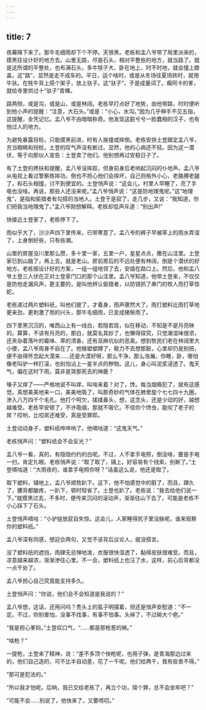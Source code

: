 ```yaml
---
---
---
```

title: 7
---



夜幕降下来了。那牛毛细雨却下个不停。天很黑。老栋和孟八爷带了局里派来的，摸黑往设计好的地方去。山里无路，尽是石头，相对平整些的地方，就当路了。就是这所谓的平整处，也布满石头，多牛犊子大，卧在地上，时不时地，就会撞上膝盖。这“路”，显然是走不成车的。平日，运个啥时，或是从冬场往夏场转时，就用牛驮。在牦牛背上搭个架子，放上驮子。这“驮子”，于是成量词了。瘸阿卡的爹，就给寺里供过十“驮子”青稞。

路两侧，或是沟，或是山，或是林阔。老栋早打点好了地势，由他带路，时时便听到他小声的提醒：“注意，大石头。”或是：“小心，水沟。”因为几乎伸手不见五指，这提醒，全凭记忆。孟八爷不由暗暗称奇。他发现这脏兮兮一脸蠢相的汉子，也有他过人的地方。

为避免暴露目标，只能摸黑前进，时有人挨撞或摔倒。老栋安排土登跟定孟八爷，充当眼睛和拐杖。土登的叹气声没有断过。显然，他的心病还不轻。因为这一潜伏，等于向那伙人宣告：土登卖了他们。他别想再过安稳日子了。

有了土登的搀扶和提醒，孟八爷没摔跤，但身前身后老响起沉闷的仆地声。孟八爷从电视上看过警察练摔功，倒也不担心他们会摔坏，自己则格外小心，老胳膊老腿了，和石头相撞，讨不到便宜的。土登悄声说：“这会儿，村里人早睡了，亮了手电也没啥。再说，那些人还没来呢。”孟八爷悄声说：“这是防地理鬼呢。”这“地理鬼”，是指和偷猎者有勾搭的当地人。土登于是寂了，走几步，又说：“我知道，你们把我当地理鬼了。”孟八爷刚想解释。老栋却低声斥道：“别出声!”

快接近土登家了，老栋停下了。

雨似乎大了，沙沙声四下里传来，已带寒意了。孟八爷的裤子早被草上的雨水弄湿了，上身倒好些，只有些潮。

山里的房屋没川里那么攒，多十里一家，五里一户，星星点点，撒在山洼里。土登家已到山脑了，再上去，就是老山。房前房后的不远处便有林阔，倒是个潜伏的好地方。老栋按设计好的方案，一组一组地领了去，安插在路口上。然后，他和孟八爷土登三人伏在正对土登家门口的那个山洼里。孟八爷知道，他带土登来，不仅仅是防他走漏风声，更主要的，是叫他辨认偷猎者，以防错抓了串门的牧人而打草惊蛇。

老栋递过两片塑料纸，叫他们披了，才着身，雨声骤然大了。雨打塑料比雨打草地更来劲，更刺激了雨的兴头，那牛毛细雨，已变成猪鬃雨了。

四下里黑沉沉的，唯西山上有一线白，若隐若现，似在移动，不知是不是月亮映的。算算，不该有月亮的，那白，就莫名其妙了，也懒得探究，只觉潮湿味很浓，还夹杂着落叶的霉味、草的清香，还有沤麻坑似的恶臭。想到牧民们老在林阔里大小便，孟八爷周身不自在了。他猴塑塑蹲了，极力不去想那脏，心里却仍是别扭，便不由得怀念起大漠来……还是大漠好呀，那么干净，那么浩瀚，你睡，卧，哪怕像老叫驴一样打滚，也别怕沾上一星半点的秽物。这儿，身心叫泥浆浸透了。鬼天气，偏在这时下雨，莫非是哭那死去的神鹿？

嗓子又痒了——严格地说不叫痒，叫啥来着？对了，馋。每当烟瘾犯了，就有这感觉。真想美美地来一口，美美地吸了，叫那奇妙的气体在肺里旋个七七四十九圈，渗入八万四千个毛孔。他打个呵欠，揉揉鼻头，想，这念头，还是少动的好，越想越难受。老栋早安顿了，不许吸烟，那就不吸它。不信你个馋虫，能咬了老子的屌？哎哟，比咬屌还难受，真是受罪耶。

土登动动身子，塑料纸哗哗响了。他嘀咕道：“这鬼天气。”

老栋悄声问：“塑料纸会不会反光？”

孟八爷一看，真的，有隐隐约约的白呢。不过，人不拿手电照，倒没啥，要是手电一扫，肯定扎眼。老栋悄声说：“取了取了，铺上。好容易有个线索，别断了。”土登嘀咕道：“大雨夜的，谁拿手电照你呀？”话虽这么说，他还是取了。

取下塑料，铺地上，孟八爷顺势趴下。这下，他不怕感觉中的脏了，而且，蹲久了，腰背都酸疼，一趴下，顿时轻省了。土登也趴了。老栋说：“我去给他们说一下。”就摸黑过去，不多时，便传来沉闷的滚动声，渐渐往山下去了，可能是老栋不小心踩下了石头。

土登悄声嘀咕：“小驴娃放屁自失惊。这会儿，人家睡得尻子里没脉呢，谁来观察你的塑料纸。”

孟八爷深有同感，想迎合两句，又觉不该背后议论人，就没搭言。

没了塑料纸的遮挡，雨肆无忌惮地泼，衣服很快湿透了，黏得皮肤很难受。而且，凉意越来越浓，渐渐渗往心里。不一会，塑料纸上也汪了水，这样，前心后背都没一点干处了。

孟八爷担心自己究竟能支持多久。

土登悄声问：“你说，他们会不会知道是我说的？”

孟八爷想，这话，还用问吗？秃头上的虱子明摆着，但还是悄声安慰道：“不一定。不过，你别害怕，没事不找事，有事不怕事。头掉了，不过碗大个疤。”

“我是担心爹妈，”土登叹口气，“……都是那枪惹的祸。”

“啥枪？”

一提枪，土登来了精神，说：“差不多顶个快枪呢，也用子弹，是青海那边过来的，他们自己造的，可不比半自动差，花了一千呢。他们给两千，我有些舍不得。”

“那可是犯法的。”

“所以我才怕呢。后晌，我已交给老栋了，再立个功，赎个罪，总不会坐牢吧？”

“可能不会……别说了，他快来了，又要唠叨。”